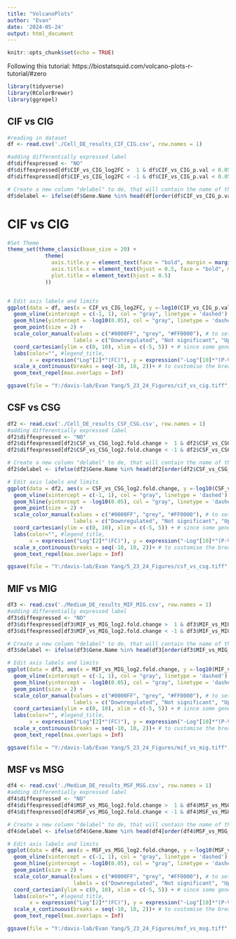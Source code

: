 ---
title: "VolcanoPlots"
author: "Evan"
date: '2024-05-24'
output: html_document
---

```{r setup, include=FALSE}
knitr::opts_chunk$set(echo = TRUE)
```

Following this tutorial: https://biostatsquid.com/volcano-plots-r-tutorial/#zero 

```{r}
library(tidyverse)
library(RColorBrewer)
library(ggrepel)
```
## CIF vs CIG
```{r}
#reading in dataset
df <- read.csv('./Cell_DE_results_CIF_CIG.csv', row.names = 1)

#adding differentially expressed label
df$diffexpressed <- "NO"
df$diffexpressed[df$CIF_vs_CIG_log2FC >  1 & df$CIF_vs_CIG_p.val < 0.05] <- "UP"
df$diffexpressed[df$CIF_vs_CIG_log2FC < -1 & df$CIF_vs_CIG_p.val < 0.05] <- "DOWN"

# Create a new column "delabel" to de, that will contain the name of the top 30 differentially expressed genes (NA in case they are not)
df$delabel <- ifelse(df$Gene.Name %in% head(df[order(df$CIF_vs_CIG_p.val), "Gene.Name"], 10), df$Gene.Name, NA)
```

# CIF vs CIG
```{r}
#Set Theme
theme_set(theme_classic(base_size = 20) +
            theme(
              axis.title.y = element_text(face = "bold", margin = margin(0,20,0,0), size = 16, color = 'black'),
              axis.title.x = element_text(hjust = 0.5, face = "bold", margin = margin(20,0,0,0), size = 16, color = 'black'),
              plot.title = element_text(hjust = 0.5)
            ))


# Edit axis labels and limits
ggplot(data = df, aes(x = CIF_vs_CIG_log2FC, y =-log10(CIF_vs_CIG_p.val), col = diffexpressed,label=delabel)) +
  geom_vline(xintercept = c(-1, 1), col = "gray", linetype = 'dashed') +
  geom_hline(yintercept = -log10(0.05), col = "gray", linetype = 'dashed') + 
  geom_point(size = 2) + 
  scale_color_manual(values = c("#0000FF", "grey", "#FF0000"), # to set the colours of our variable  
                     labels = c("Downregulated", "Not significant", "Upregulated")) + # to set the labels in case we want to overwrite the categories from the dataframe (UP, DOWN, NO)
  coord_cartesian(ylim = c(0, 10), xlim = c(-5, 5)) + # since some genes can have minuslog10padj of inf, we set these limits
  labs(color="", #legend_title, 
       x = expression("Log"[2]*"(FC)"), y = expression("-Log"[10]*"(P-Value)")) + 
  scale_x_continuous(breaks = seq(-10, 10, 2))+ # to customise the breaks in the x axis
  geom_text_repel(max.overlaps = Inf)

ggsave(file = "Y:/davis-lab/Evan Yang/5_23_24_Figures/cif_vs_cig.tiff", width = 7, height = 7, dpi = 300, device = "tiff", units = "in")
```

## CSF vs CSG

```{r}
df2 <- read.csv('./Cell_DE_results_CSF_CSG.csv', row.names = 1)
#adding differentially expressed label
df2$diffexpressed <- "NO"
df2$diffexpressed[df2$CSF_vs_CSG_log2.fold.change >  1 & df2$CSF_vs_CSG_p.val < 0.05] <- "UP"
df2$diffexpressed[df2$CSF_vs_CSG_log2.fold.change < -1 & df2$CSF_vs_CSG_p.val < 0.05] <- "DOWN"

# Create a new column "delabel" to de, that will contain the name of the top 30 differentially expressed genes (NA in case they are not)
df2$delabel <- ifelse(df2$Gene.Name %in% head(df2[order(df2$CSF_vs_CSG_p.val), "Gene.Name"], 10), df2$Gene.Name, NA)
```

```{r}
# Edit axis labels and limits
ggplot(data = df2, aes(x = CSF_vs_CSG_log2.fold.change, y =-log10(CSF_vs_CSG_p.val), col = diffexpressed,label=delabel)) +
  geom_vline(xintercept = c(-1, 1), col = "gray", linetype = 'dashed') +
  geom_hline(yintercept = -log10(0.05), col = "gray", linetype = 'dashed') + 
  geom_point(size = 2) + 
  scale_color_manual(values = c("#0000FF", "grey", "#FF0000"), # to set the colours of our variable  
                     labels = c("Downregulated", "Not significant", "Upregulated")) + # to set the labels in case we want to overwrite the categories from the dataframe (UP, DOWN, NO)
  coord_cartesian(ylim = c(0, 10), xlim = c(-5, 5)) + # since some genes can have minuslog10padj of inf, we set these limits
  labs(color="", #legend_title, 
       x = expression("Log"[2]*"(FC)"), y = expression("-Log"[10]*"(P-Value)")) + 
  scale_x_continuous(breaks = seq(-10, 10, 2))+ # to customise the breaks in the x axis
  geom_text_repel(max.overlaps = Inf)

ggsave(file = "Y:/davis-lab/Evan Yang/5_23_24_Figures/csf_vs_csg.tiff", width = 7, height = 7, dpi = 300, device = "tiff", units = "in")
```


## MIF vs MIG

```{r}
df3 <- read.csv('./Medium_DE_results_MIF_MIG.csv', row.names = 1)
#adding differentially expressed label
df3$diffexpressed <- "NO"
df3$diffexpressed[df3$MIF_vs_MIG_log2.fold.change >  1 & df3$MIF_vs_MIG_p.val < 0.05] <- "UP"
df3$diffexpressed[df3$MIF_vs_MIG_log2.fold.change < -1 & df3$MIF_vs_MIG_p.val < 0.05] <- "DOWN"

# Create a new column "delabel" to de, that will contain the name of the top 30 differentially expressed genes (NA in case they are not)
df3$delabel <- ifelse(df3$Gene.Name %in% head(df3[order(df3$MIF_vs_MIG_p.val), "Gene.Name"], 10), df3$Gene.Name, NA)
```

```{r}
# Edit axis labels and limits
ggplot(data = df3, aes(x = MIF_vs_MIG_log2.fold.change, y =-log10(MIF_vs_MIG_p.val), col = diffexpressed,label=delabel)) +
  geom_vline(xintercept = c(-1, 1), col = "gray", linetype = 'dashed') +
  geom_hline(yintercept = -log10(0.05), col = "gray", linetype = 'dashed') + 
  geom_point(size = 2) + 
  scale_color_manual(values = c("#0000FF", "grey", "#FF0000"), # to set the colours of our variable  
                     labels = c("Downregulated", "Not significant", "Upregulated")) + # to set the labels in case we want to overwrite the categories from the dataframe (UP, DOWN, NO)
  coord_cartesian(ylim = c(0, 10), xlim = c(-5, 5)) + # since some genes can have minuslog10padj of inf, we set these limits
  labs(color="", #legend_title, 
       x = expression("Log"[2]*"(FC)"), y = expression("-Log"[10]*"(P-Value)")) + 
  scale_x_continuous(breaks = seq(-10, 10, 2))+ # to customise the breaks in the x axis
  geom_text_repel(max.overlaps = Inf)

ggsave(file = "Y:/davis-lab/Evan Yang/5_23_24_Figures/mif_vs_mig.tiff", width = 7, height = 7, dpi = 300, device = "tiff", units = "in")
```
## MSF vs MSG

```{r}
df4 <- read.csv('./Medium_DE_results_MSF_MSG.csv', row.names = 1)
#adding differentially expressed label
df4$diffexpressed <- "NO"
df4$diffexpressed[df4$MSF_vs_MSG_log2.fold.change >  1 & df4$MSF_vs_MSG_p.val < 0.05] <- "UP"
df4$diffexpressed[df4$MSF_vs_MSG_log2.fold.change < -1 & df4$MSF_vs_MSG_p.val < 0.05] <- "DOWN"

# Create a new column "delabel" to de, that will contain the name of the top 30 differentially expressed genes (NA in case they are not)
df4$delabel <- ifelse(df4$Gene.Name %in% head(df4[order(df4$MSF_vs_MSG_p.val), "Gene.Name"], 10), df4$Gene.Name, NA)
```

```{r}
# Edit axis labels and limits
ggplot(data = df4, aes(x = MSF_vs_MSG_log2.fold.change, y =-log10(MSF_vs_MSG_p.val), col = diffexpressed,label=delabel)) +
  geom_vline(xintercept = c(-1, 1), col = "gray", linetype = 'dashed') +
  geom_hline(yintercept = -log10(0.05), col = "gray", linetype = 'dashed') + 
  geom_point(size = 2) + 
  scale_color_manual(values = c("#0000FF", "grey", "#FF0000"), # to set the colours of our variable  
                     labels = c("Downregulated", "Not significant", "Upregulated")) + # to set the labels in case we want to overwrite the categories from the dataframe (UP, DOWN, NO)
  coord_cartesian(ylim = c(0, 10), xlim = c(-5, 5)) + # since some genes can have minuslog10padj of inf, we set these limits
  labs(color="", #legend_title, 
       x = expression("Log"[2]*"(FC)"), y = expression("-Log"[10]*"(P-Value)")) + 
  scale_x_continuous(breaks = seq(-10, 10, 2))+ # to customise the breaks in the x axis
  geom_text_repel(max.overlaps = Inf)

ggsave(file = "Y:/davis-lab/Evan Yang/5_23_24_Figures/msf_vs_msg.tiff", width = 7, height = 7, dpi = 300, device = "tiff", units = "in")
```

